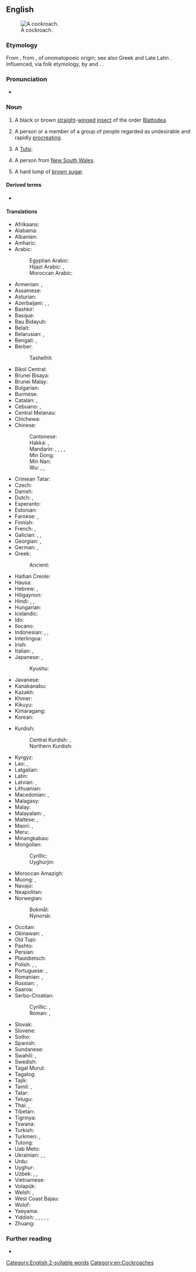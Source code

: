 ==English==
[[Image:Cockroachcloseup.jpg|thumb|A cockroach.]]

===Etymology===
From {{etyl|es|en}} {{m|es|cucaracha||woodlouse}}, from {{m|es|cuca||butterfly caterpillars}}, of onomatopoeic origin; see also Greek {{m|grc|κόκκυξ}} and Late Latin {{m|la|cucus}}. Influenced, via folk etymology, by {{m|en|cock}} and {{m|en|roach}}. {{doublet|en|cucaracha}}.

===Pronunciation===
* {{audio|en|en-us-cockroach.ogg|Audio (US)}}

===Noun===
{{en-noun}}

# A black or brown [[straight]]-[[winged]] [[insect]] of the order [[Blattodea]].
#: {{syn|en|roach|q1=US}}
# {{lb|en|slang|offensive}} A person or a member of a group of people regarded as undesirable and rapidly [[procreate|procreating]].
# {{lb|en|offensive|slang|ethnic slur|Rwanda}} A [[Tutsi]].
# {{lb|en|AU|slang|derogatory|jocular}} A person from [[w:New South Wales|New South Wales]].
# {{lb|en|AU|slang|obsolete}} A hard lump of [[brown sugar]].

====Derived terms====
* {{l|en|roach}}

====Translations====
{{trans-top|type of insect}}
* Afrikaans: {{t|af|kakkerlak}}
* Alabama: {{t|akz|iskanpatha}}
* Albanian: {{t+|sq|kacabu}}
* Amharic: {{t|am|በረሮ}}
* Arabic: {{t|ar|صُرْصُور|m}}
*: Egyptian Arabic: {{t|arz|صرصار|m|tr=ṣurṣār}}
*: Hijazi Arabic: {{t|acw|صرصار|m|tr=ṣurṣār}}, {{t|acw|صرصور|m|tr=ṣarṣūr}}
*: Moroccan Arabic: {{t|ary|سراق الزيت|tr=sarrāq ez-zīt}}
* Armenian: {{t+|hy|ուտիճ}}, {{t+|hy|խավարասեր|sc=Armn}}
* Assamese: {{t|as|পঁইতাচোৰা}}
* Asturian: {{t|ast|cucaracha|f}}
* Azerbaijani: {{t|az|tarakan}}, {{t|az|mətbəxböcəyi}}, {{t|az|mətbəxqurdu}}
* Bashkir: {{t|ba|тараҡан}}
* Basque: {{t|eu|labezomorro}}
* Bau Bidayuh: {{t|sne|ribabie}}
* Belait: {{t|beg|katibung}}
* Belarusian: {{t|be|тарака́н|m}}, {{t|be|пруса́к|m}}
* Bengali: {{t|bn|তেলাপোকা}}, {{t|bn|আরশুলা}}
* Berber:
*: Tashelhit: {{t|shi|ibnḍr|m}}
* Bikol Central: {{t|bcl|ipis}}
* Brunei Bisaya: {{t|bsb|lipos}}
* Brunei Malay: {{t|kxd|lipas}}
* Bulgarian: {{t+|bg|хлеба́рка|f}}
* Burmese: {{t+|my|ပိုးဟပ်}}
* Catalan: {{t+|ca|escarabat|m}}, {{t+|ca|panerola|f}}
* Cebuano: {{t|ceb|ipos}}, {{t|ceb|uk-ok}}
* Central Melanau: {{t|mel|belipeh}}
* Chichewa: {{t|ny|mphemvu}}
* Chinese:
*: Cantonese: {{t|yue|曱甴|tr=gaat6 zaat6-2}}
*: Hakka: {{t|hak|黃蚻}}, {{t|hak|黄蚻|tr=vòng-chha̍t}}
*: Mandarin: {{t+|cmn|蟑螂|tr=zhāngláng}}, {{t+|cmn|蜚蠊|tr=fěilián}}, {{t+|cmn|偷油婆|tr=tōuyóupó}} {{q|dialectal}}, {{t+|cmn|小強}}, {{t+|cmn|小强|tr=xiǎoqiáng}} {{qualifier|colloquial}}
*: Min Dong: {{t|cdo|虼蚻|tr=gâ-săk / gáh-săk}}
*: Min Nan: {{t+|nan|虼蚻|tr=ka-choa̍h}}
*: Wu: {{t|wuu|蟑螂|tr=tsaan laan}}, {{t|wuu|小強}}, {{t|wuu|小强|tr=xiau jjian}}
* Crimean Tatar: {{t|crh|qoñuz}}
* Czech: {{t+|cs|šváb|m}}
* Danish: {{t+|da|kakerlak|c}}
* Dutch: {{t+|nl|kakkerlak|f}}, {{t|nl|sissende kakkerlak|f}}
* Esperanto: {{t|eo|blato}}
* Estonian: {{t|et|prussakas}}
* Faroese: {{t|fo|grótlús|f}}, {{qualifier|colloquial}} {{t|fo|kakkulakkur|m}}
* Finnish: {{t+|fi|torakka}}
* French: {{t+|fr|cafard|m}}, {{t+|fr|blatte|f}}
* Galician: {{t+|gl|carroucha|f}}, {{t+|gl|cascuda|f}}, {{t|gl|cascudo|m}}
* Georgian: {{t|ka|აბანოს ჭია|sc=Geor}}, {{t+|ka|ტარაკანი|sc=Geor}}
* German: {{t+|de|Schabe|f}}, {{t+|de|Kakerlake|f}}
* Greek: {{t+|el|κατσαρίδα|f}}
*: Ancient: {{t|grc|σίλφη|f}}
* Haitian Creole: {{t|ht|blat}}
* Hausa: {{t|ha|kyankyaso|m|alt=kyànkyasṑ}}
* Hebrew: {{t|he|ג׳וּק|m|tr=juk}}, {{t+|he|תִּיקָן|m|tr=tikan}}
* Hiligaynon: {{t|hil|tanga}}
* Hindi: {{t|hi|तिलचट्टा|m}}, {{t+|hi|तिलचटा|m}}, {{t+|hi|चपड़ा|m}}
* Hungarian: {{t+|hu|csótány}}
* Icelandic: {{t+|is|kakkalakki|m}}
* Ido: {{t+|io|blato}}
* Ilocano: {{t|ilo|ipes}}
* Indonesian: {{t+|id|kecoak}}, {{t|id|kacoa}}, {{t|id|kecoa}}
* Interlingua: {{t|ia|blatta}}
* Irish: {{t|ga|blatóg|f}}
* Italian: {{t+|it|blatta|f}}, {{t+|it|scarafaggio|m}}
* Japanese: {{t+|ja|ゴキブリ|tr=gokiburi}}, {{t|ja|蜚蠊|tr=ゴキブリ, gokiburi}}
*: Kyushu: {{t|ja|アマメ|tr=amame}}
* Javanese: {{t|jv|coro}}
* Kanakanabu: {{t|xnb|'atatavaang}}
* Kazakh: {{t|kk|тарақан|sc=Cyrl}}
* Khmer: {{t+|km|កន្លាត}}
* Kikuyu: {{t|ki|nyeje}}
* Kimaragang: {{t|kqr|lipos}}
* Korean: {{t+|ko|바퀴벌레}}
{{trans-mid}}
* Kurdish:
*: Central Kurdish: {{t+|ckb|سیسرک}}, {{t+|ckb|سیسارک}}
*: Northern Kurdish: {{t+|kmr|sisirk}}
* Kyrgyz: {{t+|ky|таракан}}
* Lao: {{t|lo|ສາບ}}, {{t|lo|ແມງສາບ}}
* Latgalian: {{t|ltg|brusaks|m}}
* Latin: {{t+|la|blatta|f}}
* Latvian: {{t|lv|prusaks}}, {{t|lv|tarakāns|m}}
* Lithuanian: {{t|lt|tarakonas|m}}
* Macedonian: {{t|mk|лебарка|f}}, {{t|mk|бубашваба|f}} {{q|non-standard}}
* Malagasy: {{t+|mg|kalabe}}
* Malay: {{t|ms|lipas}}
* Malayalam: {{t+|ml|പാറ്റ|sc=Mlym}}, {{t|ml|പാററ|sc=Mlym}}
* Maltese: {{t|mt|wirdiena|f}}, {{t|mt|kokroċ|m}}
* Maori: {{t|mi|kēkerengū}}, {{t|mi|kokoroihe}}
* Meru: {{t|mer|njenje}}
* Minangkabau: {{t+|min|lipeh}}
* Mongolian:
*: Cyrillic: {{t+|mn|жоом}}
*: Uyghurjin: {{t|mn|ᠵᠣᠣᠮ᠎ᠠ}}
* Moroccan Amazigh: {{t|zgh|ⴰⴱⴰⵏⴹⵕⵉⵡ |tr=abanḍṛiw}}
* Muong: {{t|mtq|chản}}, {{t|mtq|chản chản}}
* Navajo: {{t|nv|chʼoshtsoh}}
* Neapolitan: {{t|nap|scarrafóne}}
* Norwegian:
*: Bokmål: {{t|nb|kakerlakk|m}}
*: Nynorsk: {{t|nn|kakerlakk|m}}
* Occitan: {{t+|oc|barbaròt|m}}
* Okinawan: {{t|ryu|ひーらー|tr=hiiraa}}, {{t|ryu|唐びーらー|tr=とーびーらー, toobiiraa}}
* Old Tupi: {{t|tpw|arabé}}
* Pashto: {{t|ps|ګړندۍ|f|tr=gaṛandǝ́y}}
* Persian: {{t+|fa|سوسک|tr=susk}}
* Plautdietsch: {{t|pdt|Schaub|f}}
* Polish: {{t+|pl|karaluch|m-an}}, {{t+|pl|karakan|m}} {{qualifier|colloquial}}, {{t+|pl|karaczan|m}}
* Portuguese: {{t+|pt|barata|f}}, {{t+|pt|carocha|f}}
* Romanian: {{t+|ro|gândac|m}}, {{t+|ro|libarcă|f}}
* Russian: {{t+|ru|тарака́н|m}}, {{t+|ru|пруса́к|m}}
* Saaroa: {{t|sxr|'atatavangʉ}}
* Serbo-Croatian:
*: Cyrillic: {{t|sh|бубашва́ба|f}}, {{t|sh|жо̏ха̄р|m}} {{qualifier|Croatia}}
*: Roman: {{t+|sh|bubašvába|f}}, {{t+|sh|žȍhār|m}} {{qualifier|Croatia}}
* Slovak: {{t+|sk|šváb|m}}
* Slovene: {{t+|sl|ščurek|m}}
* Sotho: {{t|st|lephela}}
* Spanish: {{t+|es|cucaracha|f}}
* Sundanese: {{t|su|ᮎᮥᮎᮥᮍᮥᮊ᮪}}
* Swahili: {{t+|sw|mende|c9|c10}}, {{t+|sw|kombamwiko}}
* Swedish: {{t+|sv|kackerlacka|c}}
* Tagal Murut: {{t|mvv|lipos}}
* Tagalog: {{t|tl|ipis}}
* Tajik: {{t+|tg|нонхӯрак}}
* Tamil: {{t+|ta|கக்கலாத்து|sc=Taml}}, {{t|ta|கரப்பான் பூச்சி|sc=Taml}}
* Tatar: {{t|tt|таракан}}
* Telugu: {{t+|te|బొద్దింక}}
* Thai: {{t+|th|แมลงสาบ}}, {{t+|th|สาบ}}
* Tibetan: {{t|bo|ཤོམ་འབུ}}
* Tigrinya: {{t|ti|ድዱዕ}}
* Tswana: {{t|tn|lefele}}
* Turkish: {{t+|tr|hamam böceği}}
* Turkmen: {{t|tk|saçakçy}}, {{t|tk|tarakan}}
* Tutong: {{t|ttg|lipos}}
* Uab Meto: {{t|aoz|iki}}
* Ukrainian: {{t|uk|тарга́н|m}}, {{t|uk|тарака́н|m}}, {{t|uk|пруса́к|m}}
* Urdu: {{t|ur|تل چٹا|m|tr=til caṭṭā}}
* Uyghur: {{t|ug|مايقۇرت}}
* Uzbek: {{t+|uz|suvarak}}, {{t+|uz|tezgizak}}, {{t+|uz|tarakan}}
* Vietnamese: {{t+|vi|gián}}
* Volapük: {{t|vo|skaraf}}
* Welsh: {{t|cy|chwilen ddu|f}}, {{t|cy|blac-pat|m}}
* West Coast Bajau: {{t|bdr|bobok}}
* Wolof: {{t|wo|mbóot|alt=mbóot mi}}
* Yaeyama: {{t|rys|小虫|tr=くむす, kumusu}}
* Yiddish: {{t|yi|טאַראַקאַן|sc=Hebr}}, {{t|yi|רוס|m}}, {{t|yi|פּרוסאַק|m}}, {{t|yi|קנײַפּער|m}}, {{t|yi|פֿראַנצויז|m}}, {{t|yi|שוואַב|m}}
* Zhuang: {{t|za|sap}}
{{trans-bottom}}

===Further reading===
* {{pedia}}

[[Category:English 2-syllable words]]
[[Category:en:Cockroaches]]